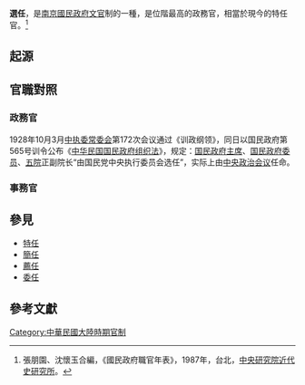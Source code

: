 '''選任'''，是[[南京國民政府|南京國民政府]][[文官|文官]]制的一種，是位階最高的政務官，相當於現今的特任官。<ref>張朋園、沈懷玉合編，《國民政府職官年表》，1987年，台北，[[中央研究院近代史研究所|中央研究院近代史研究所]]。</ref>

==起源==
==官職對照==
===政務官=== 
1928年10月3月[[中常会|中执委常委会]]第172次会议通过《训政纲领》，同日以国民政府第565号训令公布《[[中华民国国民政府|中华民国国民政府组织法]]》，规定：[[国民政府主席|国民政府主席]]、[[国民政府委员|国民政府委员]]、[[五院|五院]]正副院长“由国民党中央执行委员会选任”，实际上由[[中国国民党中央政治会议|中央政治会议]]任命。
===事務官=== 
== 參見==
*[[特任|特任]]
*[[簡任|簡任]]
*[[薦任|薦任]]
*[[委任|委任]]

== 參考文獻 ==
<references/>
[[Category:中華民國大陸時期官制|Category:中華民國大陸時期官制]]
{{stub}}